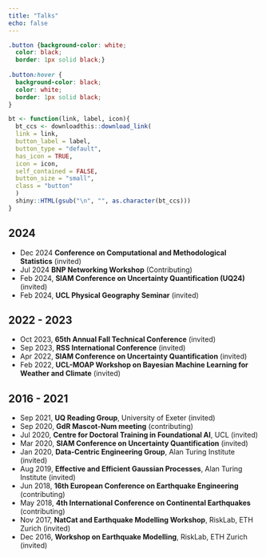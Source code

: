 ```yaml
---
title: "Talks"
echo: false
---
```


<link rel="stylesheet" href="https://use.fontawesome.com/releases/v5.12.1/css/all.css" crossorigin="anonymous"> <link rel="stylesheet" href="https://cdn.jsdelivr.net/gh/jpswalsh/academicons@1/css/academicons.min.css">

```css
.button {background-color: white;
  color: black;
  border: 1px solid black;}
  
.button:hover {
  background-color: black;
  color: white;
  border: 1px solid black;
}
```

```r
bt <- function(link, label, icon){
  bt_ccs <- downloadthis::download_link(
  link = link,
  button_label = label,
  button_type = "default",
  has_icon = TRUE,
  icon = icon,
  self_contained = FALSE,
  button_size = "small",
  class = "button"
  ) 
  shiny::HTML(gsub("\n", "", as.character(bt_ccs)))
}
```

## 2024
- Dec 2024 **Conference on Computational and Methodological Statistics** (invited)
- Jul 2024 **BNP Networking Workshop** (Contributing)
- Feb 2024, **SIAM Conference on Uncertainty Quantification (UQ24)** (invited)
- Feb 2024, **UCL Physical Geography Seminar** (invited)

## 2022 - 2023

- Oct 2023, **65th Annual Fall Technical Conference** (invited)
- Sep 2023, **RSS International Conference** (invited)
- Apr 2022, **SIAM Conference on Uncertainty Quantification** (invited)
- Feb 2022, **UCL-MOAP Workshop on Bayesian Machine Learning for Weather and Climate** (invited)

## 2016 - 2021

- Sep 2021, **UQ Reading Group**, University of Exeter (invited)
- Sep 2020, **GdR Mascot-Num meeting** (contributing)
- Jul 2020, **Centre for Doctoral Training in Foundational AI**, UCL (invited)
- Mar 2020, **SIAM Conference on Uncertainty Quantification** (invited)
- Jan 2020, **Data-Centric Engineering Group**, Alan Turing Institute (invited)
- Aug 2019, **Effective and Efficient Gaussian Processes**, Alan Turing Institute (invited)
- Jun 2018, **16th European Conference on Earthquake Engineering** (contributing)
- May 2018, **4th International Conference on Continental Earthquakes** (contributing)
- Nov 2017, **NatCat and Earthquake Modelling Workshop**, RiskLab, ETH Zurich (invited)
- Dec 2016, **Workshop on Earthquake Modelling**, RiskLab, ETH Zurich (invited)

